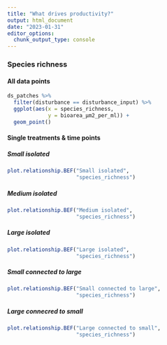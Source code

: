 ```yaml
---
title: "What drives productivity?"
output: html_document
date: "2023-01-31"
editor_options: 
  chunk_output_type: console
---
```


### Species richness {.tabset .tabset-pills}

#### All data points

```r
ds_patches %>%
  filter(disturbance == disturbance_input) %>%
  ggplot(aes(x = species_richness,
             y = bioarea_µm2_per_ml)) +
  geom_point()
```


#### Single treatments & time points {.tabset .tabset-pills}

##### Small isolated

```r
plot.relationship.BEF("Small isolated",
                      "species_richness")
```

##### Medium isolated

```r
plot.relationship.BEF("Medium isolated",
                      "species_richness")
```

##### Large isolated

```r
plot.relationship.BEF("Large isolated",
                      "species_richness")
```

##### Small connected to large

```r
plot.relationship.BEF("Small connected to large",
                      "species_richness")
```

##### Large connecred to small

```r
plot.relationship.BEF("Large connected to small",
                      "species_richness")
```